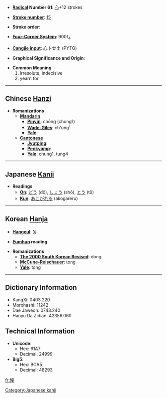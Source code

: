 * '''[[Wiktionary:Chinese radical index| Radical]] Number 61''': [[Wiktionary:Chinese radical index 心|心]]+12 strokes

* '''[[Wiktionary:Chinese total strokes index|Stroke number]]''': [[Wiktionary:Chinese total strokes index 15|15]]

* '''Stroke order''': 

* '''[[Wiktionary:Chinese four corner index|Four-Corner System]]''': 9001<sub>4</sub>

* '''[[Wiktionary:Chinese Cangjie index|Cangjie input]]''': 心卜廿土 (PYTG)

* '''Graphical Significance and Origin''': 

* '''Common Meaning'''
*#irresolute, indecisive
*# yearn for


----

== Chinese [[Hanzi]] ==

* '''Romanizations'''
** '''[[Mandarin]]'''
*** '''[[Pinyin]]''': chōng (chong1)
*** '''[[Wade-Giles]]''': ch'ung<sup>1</sup>
*** '''[[Yale]]''': 
** '''[[Cantonese]]'''
*** '''[[Jyutping]]''':
*** '''[[Penkyamp]]''': 
*** '''[[Yale]]''': chung1, tung4


----

== Japanese [[Kanji]] ==

* '''Readings'''
** '''[[On]]''': [[どう]] (dō), [[しょう]] (shō), [[とう]] (tō)
** '''[[Kun]]''': [[あこがれる]] (akogareru)
 

----

== Korean [[Hanja]] ==

* '''[[Hangeul]]''': 동

* '''[[Eumhun]] reading''': 

* '''Romanizations'''
** '''[[The 2000 South Korean Revised Romanization|The 2000 South Korean Revised]]''': dong
** '''[[McCune-Reischauer]]''': tong
** '''[[Yale]]''': tong

----

== Dictionary Information ==

* KangXi: 0403.220
* Morohashi: 11242
* Dae Jaweon: 0743.240
* Hanyu Da Zidian: 42356.060

== Technical Information ==

* '''Unicode''':
** Hex: 61A7
** Decimal: 24999
* '''Big5''':
** Hex: BCA5
** Decimal: 48293

[[Category:Japanese kanji]]

[[fr:憧]]
